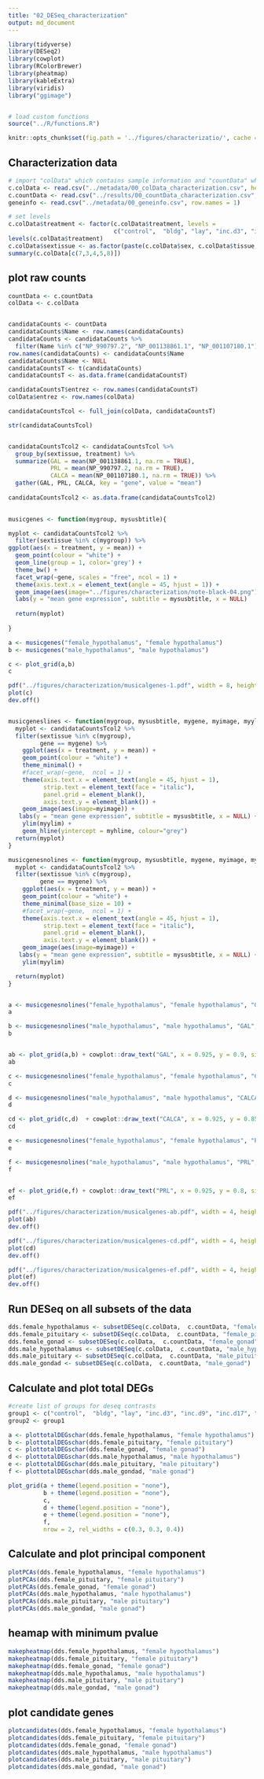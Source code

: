 ```yaml
---
title: "02_DESeq_characterization"
output: md_document
---
```


```r
library(tidyverse)
library(DESeq2)
library(cowplot)
library(RColorBrewer)
library(pheatmap)
library(kableExtra)
library(viridis)
library("ggimage")


# load custom functions  
source("../R/functions.R") 

knitr::opts_chunk$set(fig.path = '../figures/characterizatio/', cache = TRUE)
```

## Characterization data

```r
# import "colData" which contains sample information and "countData" which contains read counts
c.colData <- read.csv("../metadata/00_colData_characterization.csv", header = T, row.names = 1)
c.countData <- read.csv("../results/00_countData_characterization.csv", header = T, row.names = 1)
geneinfo <- read.csv("../metadata/00_geneinfo.csv", row.names = 1)

# set levels
c.colData$treatment <- factor(c.colData$treatment, levels = 
                              c("control",  "bldg", "lay", "inc.d3", "inc.d9", "inc.d17", "hatch", "n5", "n9"))
levels(c.colData$treatment)
c.colData$sextissue <- as.factor(paste(c.colData$sex, c.colData$tissue, sep = "_"))
summary(c.colData[c(7,3,4,5,8)])
```


## plot raw counts

```r
countData <- c.countData
colData <- c.colData


candidataCounts <- countData
candidataCounts$Name <- row.names(candidataCounts)
candidataCounts <- candidataCounts %>%
  filter(Name %in% c("NP_990797.2", "NP_001138861.1", "NP_001107180.1"))
row.names(candidataCounts) <- candidataCounts$Name
candidataCounts$Name <- NULL
candidataCountsT <- t(candidataCounts)
candidataCountsT <- as.data.frame(candidataCountsT)

candidataCountsT$entrez <- row.names(candidataCountsT)
colData$entrez <- row.names(colData)

candidataCountsTcol <- full_join(colData, candidataCountsT)

str(candidataCountsTcol)


candidataCountsTcol2 <- candidataCountsTcol %>%
  group_by(sextissue, treatment) %>%
  summarize(GAL = mean(NP_001138861.1, na.rm = TRUE),
            PRL = mean(NP_990797.2, na.rm = TRUE),
            CALCA = mean(NP_001107180.1, na.rm = TRUE)) %>%
  gather(GAL, PRL, CALCA, key = "gene", value = "mean")
 
candidataCountsTcol2 <- as.data.frame(candidataCountsTcol2)
  

musicgenes <- function(mygroup, mysusbtitle){

myplot <- candidataCountsTcol2 %>%
  filter(sextissue %in% c(mygroup)) %>%
ggplot(aes(x = treatment, y = mean)) +
  geom_point(colour = "white") + 
  geom_line(group = 1, color='grey') +
  theme_bw() +
  facet_wrap(~gene, scales = "free", ncol = 1) +
  theme(axis.text.x = element_text(angle = 45, hjust = 1)) +
  geom_image(aes(image="../figures/characterization/note-black-04.png")) +
  labs(y = "mean gene expression", subtitle = mysusbtitle, x = NULL)
  
  return(myplot)
  
}

a <- musicgenes("female_hypothalamus", "female hypothalamus")
b <- musicgenes("male_hypothalamus", "male hypothalamus")

c <- plot_grid(a,b)
c

pdf("../figures/characterization/musicalgenes-1.pdf", width = 8, height = 6)
plot(c)
dev.off()


musicgeneslines <- function(mygroup, mysusbtitle, mygene, myimage, myylim, myhline){
  myplot <- candidataCountsTcol2 %>%
  filter(sextissue %in% c(mygroup),
         gene == mygene) %>%
    ggplot(aes(x = treatment, y = mean)) +
    geom_point(colour = "white") + 
    theme_minimal() +
    #facet_wrap(~gene,  ncol = 1) +
    theme(axis.text.x = element_text(angle = 45, hjust = 1),
          strip.text = element_text(face = "italic"),
          panel.grid = element_blank(),
          axis.text.y = element_blank()) +
    geom_image(aes(image=myimage)) +
   labs(y = "mean gene expression", subtitle = mysusbtitle, x = NULL) +
    ylim(myylim) + 
    geom_hline(yintercept = myhline, colour="grey")
  return(myplot)
}

musicgenesnolines <- function(mygroup, mysusbtitle, mygene, myimage, myylim, myhline){
  myplot <- candidataCountsTcol2 %>%
  filter(sextissue %in% c(mygroup),
         gene == mygene) %>%
    ggplot(aes(x = treatment, y = mean)) +
    geom_point(colour = "white") + 
    theme_minimal(base_size = 10) +
    #facet_wrap(~gene,  ncol = 1) +
    theme(axis.text.x = element_text(angle = 45, hjust = 1),
          strip.text = element_text(face = "italic"),
          panel.grid = element_blank(),
          axis.text.y = element_blank()) +
    geom_image(aes(image=myimage)) +
   labs(y = "mean gene expression", subtitle = mysusbtitle, x = NULL) +
    ylim(myylim) 

  return(myplot)
}


a <- musicgenesnolines("female_hypothalamus", "female hypothalamus", "GAL", "../figures/characterization/note-orange-04.png", c(15,75))
a

b <- musicgenesnolines("male_hypothalamus", "male hypothalamus", "GAL", "../figures/characterization/note-orange-04.png", c(15,75))
b


ab <- plot_grid(a,b) + cowplot::draw_text("GAL", x = 0.925, y = 0.9, size = 8, colour = "#d95f02")
ab

c <- musicgenesnolines("female_hypothalamus", "female hypothalamus", "CALCA", "../figures/characterization/note-teal-04.png", c(0,100))
c

d <- musicgenesnolines("male_hypothalamus", "male hypothalamus", "CALCA", "../figures/characterization/note-teal-04.png", c(0,100))
d

cd <- plot_grid(c,d)  + cowplot::draw_text("CALCA", x = 0.925, y = 0.85, size = 8, colour = "#1b9e77")
cd

e <- musicgenesnolines("female_hypothalamus", "female hypothalamus", "PRL", "../figures/characterization/note-purple-04.png", c(800,3000) )
e

f <- musicgenesnolines("male_hypothalamus", "male hypothalamus", "PRL", "../figures/characterization/note-purple-04.png", c(800,3000))
f


ef <- plot_grid(e,f) + cowplot::draw_text("PRL", x = 0.925, y = 0.8, size = 8, colour = "#7570b3")
ef

pdf("../figures/characterization/musicalgenes-ab.pdf", width = 4, height = 2)
plot(ab)
dev.off()

pdf("../figures/characterization/musicalgenes-cd.pdf", width = 4, height = 2)
plot(cd)
dev.off()

pdf("../figures/characterization/musicalgenes-ef.pdf", width = 4, height = 2)
plot(ef)
dev.off()

```


## Run DESeq on all subsets of the data

```r
dds.female_hypothalamus <- subsetDESeq(c.colData,  c.countData, "female_hypothalamus")
dds.female_pituitary <- subsetDESeq(c.colData,  c.countData, "female_pituitary" )
dds.female_gonad <- subsetDESeq(c.colData,  c.countData, "female_gonad" )
dds.male_hypothalamus <- subsetDESeq(c.colData,  c.countData, "male_hypothalamus" )
dds.male_pituitary <- subsetDESeq(c.colData,  c.countData, "male_pituitary"  )
dds.male_gondad <- subsetDESeq(c.colData,  c.countData, "male_gonad")
```

## Calculate and plot total DEGs

```r
#create list of groups for deseq contrasts
group1 <- c("control",  "bldg", "lay", "inc.d3", "inc.d9", "inc.d17", "hatch", "n5", "n9")
group2 <- group1

a <- plottotalDEGschar(dds.female_hypothalamus, "female hypothalamus")
b <- plottotalDEGschar(dds.female_pituitary, "female pituitary")
c <- plottotalDEGschar(dds.female_gonad, "female gonad")
d <- plottotalDEGschar(dds.male_hypothalamus, "male hypothalamus")
e <- plottotalDEGschar(dds.male_pituitary, "male pituitary")
f <- plottotalDEGschar(dds.male_gondad, "male gonad")

plot_grid(a + theme(legend.position = "none"),
          b + theme(legend.position = "none"),
          c,
          d + theme(legend.position = "none"),
          e + theme(legend.position = "none"),
          f,
          nrow = 2, rel_widths = c(0.3, 0.3, 0.4)) 
```

## Calculate and plot principal component

```r
plotPCAs(dds.female_hypothalamus, "female hypothalamus")
plotPCAs(dds.female_pituitary, "female pituitary")      
plotPCAs(dds.female_gonad, "female gonad")
plotPCAs(dds.male_hypothalamus, "male hypothalamus")
plotPCAs(dds.male_pituitary, "male pituitary")
plotPCAs(dds.male_gondad, "male gonad")
```

## heamap with minimum pvalue

```r
makepheatmap(dds.female_hypothalamus, "female hypothalamus")
makepheatmap(dds.female_pituitary, "female pituitary")
makepheatmap(dds.female_gonad, "female gonad")
makepheatmap(dds.male_hypothalamus, "male hypothalamus")
makepheatmap(dds.male_pituitary, "male pituitary")
makepheatmap(dds.male_gondad, "male gonad")
```
## plot candidate genes

```r
plotcandidates(dds.female_hypothalamus, "female hypothalamus")
plotcandidates(dds.female_pituitary, "female pituitary")
plotcandidates(dds.female_gonad, "female gonad")
plotcandidates(dds.male_hypothalamus, "male hypothalamus")
plotcandidates(dds.male_pituitary, "male pituitary")
plotcandidates(dds.male_gondad, "male gonad")
```

